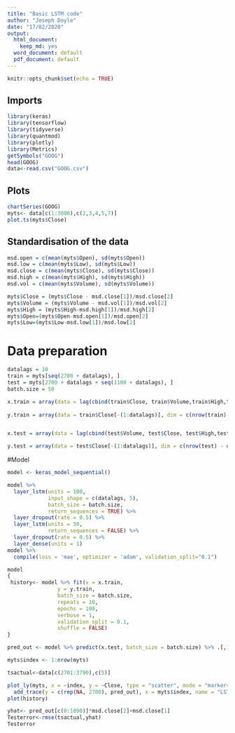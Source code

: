 ```yaml
---
title: "Basic LSTM code"
author: "Joseph Doyle"
date: "17/02/2020"
output: 
  html_document: 
    keep_md: yes
  word_document: default
  pdf_document: default
---
```


```r
knitr::opts_chunk$set(echo = TRUE)
```

## Imports


```r
library(keras)
library(tensorflow)
library(tidyverse)
library(quantmod)
library(plotly)
library(Metrics)
getSymbols("GOOG")
head(GOOG)
data<-read.csv("GOOG.csv")
```

## Plots


```r
chartSeries(GOOG)
myts<- data[c(1:3800),c(2,3,4,5,7)]
plot.ts(myts$Close)
```
## Standardisation of the data
```r
msd.open = c(mean(myts$Open), sd(myts$Open))
msd.low = c(mean(myts$Low), sd(myts$Low))
msd.close = c(mean(myts$Close), sd(myts$Close))
msd.high = c(mean(myts$High), sd(myts$High))
msd.vol = c(mean(myts$Volume), sd(myts$Volume))

myts$Close = (myts$Close - msd.close[1])/msd.close[2]
myts$Volume = (myts$Volume - msd.vol[1])/msd.vol[2]
myts$High = (myts$High-msd.high[1])/msd.high[2]
myts$Open=(myts$Open-msd.open[1])/msd.open[2]
myts$Low=(myts$Low-msd.low[1])/msd.low[2]
```
# Data preparation
```r
datalags = 10
train = myts[seq(2700 + datalags), ]
test = myts[2700 + datalags + seq(1100 + datalags), ]
batch.size = 50

x.train = array(data = lag(cbind(train$Close, train$Volume,train$High,train$Open,train$Low), datalags)[-(1:datalags), ], dim = c(nrow(train) - datalags,
                                                                                                                                 datalags, 5))
y.train = array(data = train$Close[-(1:datalags)], dim = c(nrow(train)-datalags, 1))


x.test = array(data = lag(cbind(test$Volume, test$Close, test$High,test$Open,test$Low),datalags)[-(1:datalags), ], dim = c(nrow(test) - datalags, datalags, 5))

y.test = array(data = test$Close[-(1:datalags)], dim = c(nrow(test) - datalags, 1))
```
#Model 
```r
model <- keras_model_sequential()

model %>%
  layer_lstm(units = 100,
             input_shape = c(datalags, 5),
             batch_size = batch.size,
             return_sequences = TRUE) %>%
  layer_dropout(rate = 0.5) %>%
  layer_lstm(units = 50,
             return_sequences = FALSE) %>%
  layer_dropout(rate = 0.5) %>%
  layer_dense(units = 1)
model %>%
  compile(loss = 'mae', optimizer = 'adam', validation_split="0.1")

model
{
 history<- model %>% fit(x = x.train,
                y = y.train,
                batch_size = batch.size,
                repeats = 10,
                epochs = 100,
                verbose = 1,
                validation_split = 0.1,
                shuffle = FALSE)
}
```

```r
pred_out <- model %>% predict(x.test, batch_size = batch.size) %>% .[,1]

myts$index <- 1:nrow(myts) 

tsactual<-data[c(2701:3790),c(5)]

plot_ly(myts, x = ~index, y = ~Close, type = "scatter", mode = "markers", color = ~Volume) %>%
  add_trace(y = c(rep(NA, 2700), pred_out), x = myts$index, name = "LSTM prediction", mode = "lines")
plot(history)

yhat<- pred_out[c(0:1090)]*msd.close[2]+msd.close[1]
Testerror<-rmse(tsactual,yhat)
Testerror
```